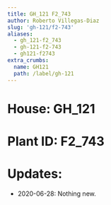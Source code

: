 ```yaml
---
title: GH_121 F2_743
author: Roberto Villegas-Diaz
slug: 'gh-121/f2-743'
aliases:
  - gh_121-f2_743
  - gh-121-f2-743
  - gh121-f2743
extra_crumbs:
  name: GH121
  path: /label/gh-121
---
```


# **House**: GH_121
# **Plant ID**: F2_743
# **Updates**: 
 - 2020-06-28: Nothing new.

